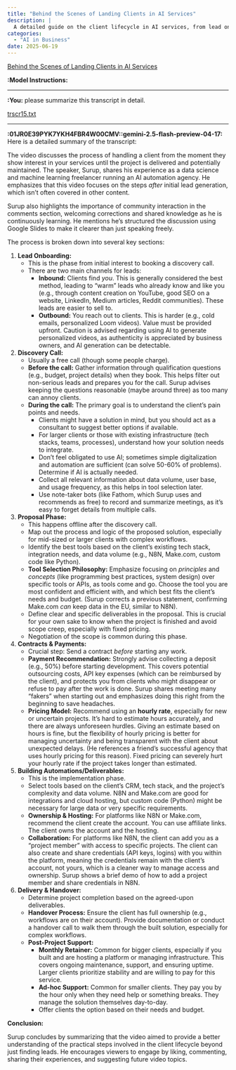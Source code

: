 ```yaml
---
title: "Behind the Scenes of Landing Clients in AI Services"
description: |
  A detailed guide on the client lifecycle in AI services, from lead onboarding to project delivery and maintenance, emphasizing practical steps and community engagement.
categories:
  - "AI in Business"
date: 2025-06-19
---
```



[Behind the Scenes of Landing Clients in AI Services](https://www.youtube.com/watch?v=hbqdxqOgfzU)

**:Model Instructions:** 

  ---

  
**:You:** please summarize this transcript in detail.

[trscr15.txt](/Users/mortenlorenzen/Desktop/trscr15.txt)

---

**:01JR0E39PYK7YKH4FBR4W00CMV::gemini-2.5-flash-preview-04-17:** Here is a detailed summary of the transcript:

The video discusses the process of handling a client from the moment they show interest in your services until the project is delivered and potentially maintained. The speaker, Surup, shares his experience as a data science and machine learning freelancer running an AI automation agency. He emphasizes that this video focuses on the steps *after* initial lead generation, which isn't often covered in other content.

Surup also highlights the importance of community interaction in the comments section, welcoming corrections and shared knowledge as he is continuously learning. He mentions he's structured the discussion using Google Slides to make it clearer than just speaking freely.

The process is broken down into several key sections:

1.  **Lead Onboarding:**
    *   This is the phase from initial interest to booking a discovery call.
    *   There are two main channels for leads:
        *   **Inbound:** Clients find *you*. This is generally considered the best method, leading to "warm" leads who already know and like you (e.g., through content creation on YouTube, good SEO on a website, LinkedIn, Medium articles, Reddit communities). These leads are easier to sell to.
        *   **Outbound:** You reach out to clients. This is harder (e.g., cold emails, personalized Loom videos). Value must be provided upfront. Caution is advised regarding using AI to generate personalized videos, as authenticity is appreciated by business owners, and AI generation can be detectable.

2.  **Discovery Call:**
    *   Usually a free call (though some people charge).
    *   **Before the call:** Gather information through qualification questions (e.g., budget, project details) when they book. This helps filter out non-serious leads and prepares you for the call. Surup advises keeping the questions reasonable (maybe around three) as too many can annoy clients.
    *   **During the call:** The primary goal is to understand the client's pain points and needs.
        *   Clients might have a solution in mind, but you should act as a consultant to suggest better options if available.
        *   For larger clients or those with existing infrastructure (tech stacks, teams, processes), understand how your solution needs to integrate.
        *   Don't feel obligated to use AI; sometimes simple digitalization and automation are sufficient (can solve 50-60% of problems). Determine if AI is actually needed.
        *   Collect all relevant information about data volume, user base, and usage frequency, as this helps in tool selection later.
        *   Use note-taker bots (like Fathom, which Surup uses and recommends as free) to record and summarize meetings, as it's easy to forget details from multiple calls.

3.  **Proposal Phase:**
    *   This happens offline after the discovery call.
    *   Map out the process and logic of the proposed solution, especially for mid-sized or larger clients with complex workflows.
    *   Identify the best tools based on the client's existing tech stack, integration needs, and data volume (e.g., N8N, Make.com, custom code like Python).
    *   **Tool Selection Philosophy:** Emphasize focusing on *principles* and *concepts* (like programming best practices, system design) over specific tools or APIs, as tools come and go. Choose the tool you are most confident and efficient with, and which best fits the client's needs and budget. (Surup corrects a previous statement, confirming Make.com *can* keep data in the EU, similar to N8N).
    *   Define clear and specific deliverables in the proposal. This is crucial for your own sake to know when the project is finished and avoid scope creep, especially with fixed pricing.
    *   Negotiation of the scope is common during this phase.

4.  **Contracts & Payments:**
    *   Crucial step: Send a contract *before* starting any work.
    *   **Payment Recommendation:** Strongly advise collecting a deposit (e.g., 50%) before starting development. This covers potential outsourcing costs, API key expenses (which can be reimbursed by the client), and protects you from clients who might disappear or refuse to pay after the work is done. Surup shares meeting many "fakers" when starting out and emphasizes doing this right from the beginning to save headaches.
    *   **Pricing Model:** Recommend using an **hourly rate**, especially for new or uncertain projects. It's hard to estimate hours accurately, and there are always unforeseen hurdles. Giving an estimate based on hours is fine, but the flexibility of hourly pricing is better for managing uncertainty and being transparent with the client about unexpected delays. (He references a friend's successful agency that uses hourly pricing for this reason). Fixed pricing can severely hurt your hourly rate if the project takes longer than estimated.

5.  **Building Automations/Deliverables:**
    *   This is the implementation phase.
    *   Select tools based on the client's CRM, tech stack, and the project's complexity and data volume. N8N and Make.com are good for integrations and cloud hosting, but custom code (Python) might be necessary for large data or very specific requirements.
    *   **Ownership & Hosting:** For platforms like N8N or Make.com, recommend the client create the account. You can use affiliate links. The client owns the account and the hosting.
    *   **Collaboration:** For platforms like N8N, the client can add you as a "project member" with access to specific projects. The client can also create and share credentials (API keys, logins) with you within the platform, meaning the credentials remain with the client's account, not yours, which is a cleaner way to manage access and ownership. Surup shows a brief demo of how to add a project member and share credentials in N8N.

6.  **Delivery & Handover:**
    *   Determine project completion based on the agreed-upon deliverables.
    *   **Handover Process:** Ensure the client has full ownership (e.g., workflows are on their account). Provide documentation or conduct a handover call to walk them through the built solution, especially for complex workflows.
    *   **Post-Project Support:**
        *   **Monthly Retainer:** Common for bigger clients, especially if you built and are hosting a platform or managing infrastructure. This covers ongoing maintenance, support, and ensuring uptime. Larger clients prioritize stability and are willing to pay for this service.
        *   **Ad-hoc Support:** Common for smaller clients. They pay you by the hour only when they need help or something breaks. They manage the solution themselves day-to-day.
        *   Offer clients the option based on their needs and budget.

**Conclusion:**

Surup concludes by summarizing that the video aimed to provide a better understanding of the practical steps involved in the client lifecycle beyond just finding leads. He encourages viewers to engage by liking, commenting, sharing their experiences, and suggesting future video topics.


